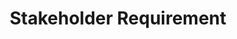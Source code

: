 ---
title: Stakeholder Requirement

description: 

Anak Kost (Pengguna Utama):

- Ingin mencatat pemasukan dari orang tua, pekerjaan sampingan, atau beasiswa.
- Membutuhkan pengingat untuk mencatat pengeluaran harian.
- Ingin melihat laporan bulanan yang sederhana dan visual (grafik/pie chart).

Pengembang Aplikasi:

- Membutuhkan rancangan sederhana yang mudah diimplementasikan.
- Ingin memastikan aplikasi ringan dan responsif agar bisa digunakan di perangkat dengan spesifikasi rendah.
---